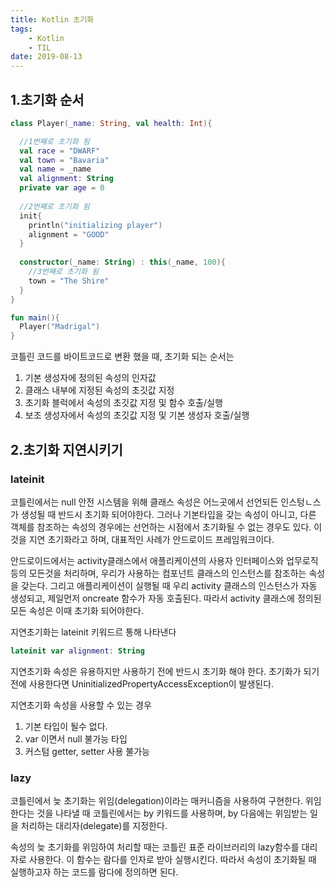 ```yaml
---
title: Kotlin 초기화
tags: 
    - Kotlin
    - TIL
date: 2019-08-13
---
```


<h2>1.초기화 순서</h2>

```kotlin
class Player(_name: String, val health: Int){

  //1번째로 초기화 됨
  val race = "DWARF"
  val town = "Bavaria"
  val name = _name
  val alignment: String
  private var age = 0
  
  //2번째로 초기화 됨
  init{
    println("initializing player")
    alignment = "GOOD"
  }
  
  constructor(_name: String) : this(_name, 100){
    //3번째로 초기화 됨
    town = "The Shire"
  }
}

fun main(){
  Player("Madrigal")
}
```

코틀린 코드를 바이트코드로 변환 했을 때, 초기화 되는 순서는
1. 기본 생성자에 정의된 속성의 인자값
2. 클래스 내부에 지정된 속성의 초깃값 지정
3. 초기화 블럭에서 속성의 초깃값 지정 및 함수 호출/실행
4. 보조 생성자에서 속성의 초깃값 지정 및 기본 생성자 호출/실행


<h2>2.초기화 지연시키기</h2>

<h3>lateinit</h3>

코틀린에서는 null 안전 시스템을 위해 클래스 속성은 어느곳에서 선언되든 인스텅ㄴ스가 생성될 때 반드시 초기화 되어야한다.
그러나 기본타입을 갖는 속성이 아니고, 다른 객체를 참조하는 속성의 경우에는 선언하는 시점에서 초기화될 수 없는 경우도 있다.
이것을 지연 초기화라고 하며, 대표적인 사례가 안드로이드 프레임워크이다.

안드로이드에서는 activity클래스에서 애플리케이션의 사용자 인터페이스와 업무로직등의 모든것을 처리하며, 우리가 사용하는 컴포넌트 클래스의 인스턴스를
참조하는 속성을 갖는다. 그리고 애플리케이션이 실행될 때 우리 activity 클래스의 인스턴스가 자동 생성되고, 제일먼저 oncreate 함수가 자동 호출된다.
따라서 activity 클래스에 정의된 모든 속성은 이때 초기화 되어야한다.

지연초기화는 lateinit 키워드르 통해 나타낸다

```kotlin
lateinit var alignment: String
```

지연초기화 속성은 유용하지만 사용하기 전에 반드시 초기화 해야 한다. 초기화가 되기 전에 사용한다면 UninitializedPropertyAccessException이 발생된다.

지연초기화 속성을 사용할 수 있는 경우
1. 기본 타입이 될수 없다.
2. var 이면서 null 불가능 타입
3. 커스텀 getter, setter 사용 불가능

<h3>lazy</h3>
코틀린에서 늦 초기화는 위임(delegation)이라는 매커니즘을 사용하여 구현한다.
위임한다는 것을 나타낼 때 코틀린에서는 by 키워드를 사용하며,  by 다음에는 위임받는 일을 처리하는 대리자(delegate)를 지정한다.

속성의 늦 초기화를 위임하여 처리할 때는 코틀린 표준 라이브러리의 lazy함수를 대리자로 사용한다. 이 함수는 람다를 인자로 받아 실행시킨다.
따라서 속성이 초기화될 때 실행하고자 하는 코드를 람다에 정의하면 된다.

